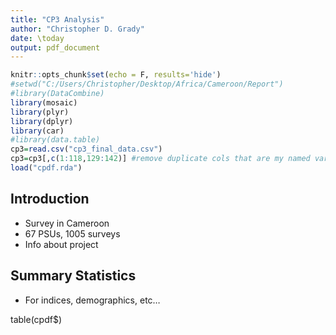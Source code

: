 ---
title: "CP3 Analysis"
author: "Christopher D. Grady"
date: \today
output: pdf_document
---

```{r setup, include=FALSE}
knitr::opts_chunk$set(echo = F, results='hide')
#setwd("C:/Users/Christopher/Desktop/Africa/Cameroon/Report")
#library(DataCombine)
library(mosaic)
library(plyr)
library(dplyr)
library(car)
#library(data.table)
cp3=read.csv("cp3_final_data.csv")
cp3=cp3[,c(1:118,129:142)] #remove duplicate cols that are my named vars.
load("cpdf.rda")
```

## Introduction
- Survey in Cameroon
- 67 PSUs, 1005 surveys
- Info about project

## Summary Statistics
- For indices, demographics, etc...

table(cpdf$)

